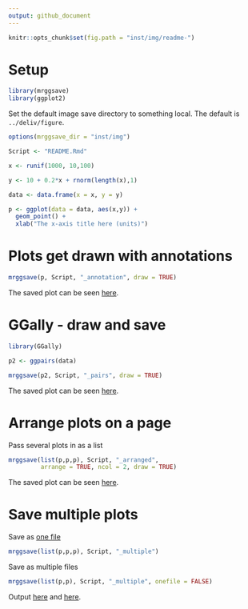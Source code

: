 ```yaml
---
output: github_document
---
```

```r
knitr::opts_chunk$set(fig.path = "inst/img/readme-")
```


# Setup
```r
library(mrggsave)
library(ggplot2)
```

Set the default image save directory to something local.  The 
default is `../deliv/figure`.
```r
options(mrggsave_dir = "inst/img")

Script <- "README.Rmd"
```

```r
x <- runif(1000, 10,100)

y <- 10 + 0.2*x + rnorm(length(x),1)

data <- data.frame(x = x, y = y)
```

```r
p <- ggplot(data = data, aes(x,y)) + 
  geom_point() +
  xlab("The x-axis title here (units)")
```


# Plots get drawn with annotations
```r
mrggsave(p, Script, "_annotation", draw = TRUE)
```

The saved plot can be seen [here](inst/img/README_annotation.pdf).

# GGally - draw and save
```r
library(GGally)

p2 <- ggpairs(data)

mrggsave(p2, Script, "_pairs", draw = TRUE)
```

The saved plot can be seen [here](inst/img/README_pairs.pdf).

# Arrange plots on a page


Pass several plots in as a list

```r
mrggsave(list(p,p,p), Script, "_arranged", 
         arrange = TRUE, ncol = 2, draw = TRUE)
```

The saved plot can be seen [here](inst/img/README_arranged.pdf).

# Save multiple plots

Save as [one file](inst/img/README_multiple.pdf)

```r
mrggsave(list(p,p,p), Script, "_multiple")
```

Save as multiple files
```r
mrggsave(list(p,p), Script, "_multiple", onefile = FALSE)
```

Output [here](inst/img/README_multiple001.pdf) and [here](inst/img/README_multiple002.pdf).



